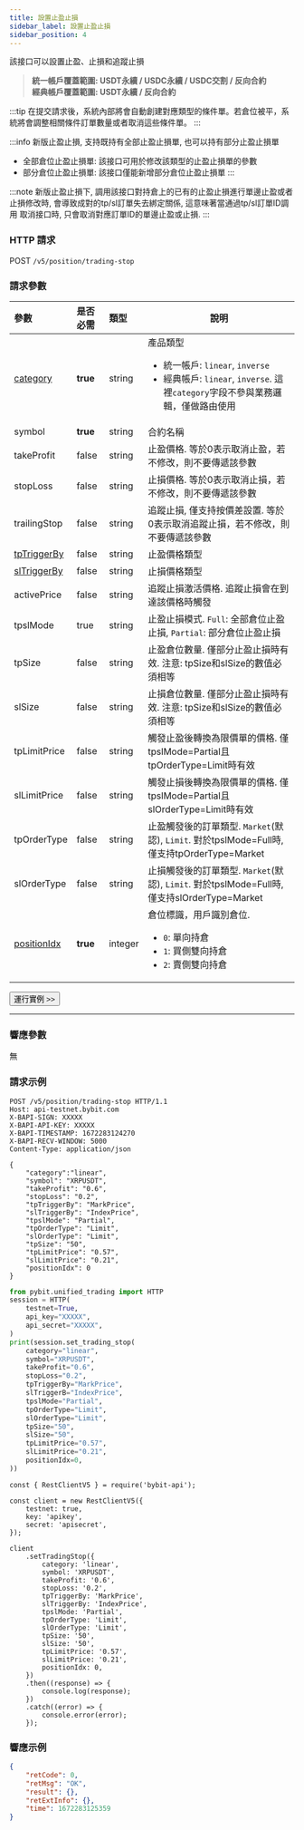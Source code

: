 ---
title: 設置止盈止損
sidebar_label: 設置止盈止損
sidebar_position: 4
---

該接口可以設置止盈、止損和追蹤止損
> **統一帳戶覆蓋範圍: USDT永續 / USDC永續 / USDC交割 / 反向合約**<br/>
> **經典帳戶覆蓋範圍: USDT永續 / 反向合約**

:::tip
在提交請求後，系統內部將會自動創建對應類型的條件單。若倉位被平，系統將會調整相關條件訂單數量或者取消這些條件單。
:::

:::info
新版止盈止損, 支持既持有全部止盈止損單, 也可以持有部分止盈止損單
* 全部倉位止盈止損單: 該接口可用於修改該類型的止盈止損單的參數
* 部分倉位止盈止損單: 該接口僅能新增部分倉位止盈止損單
:::

:::note
新版止盈止損下, 調用該接口對持倉上的已有的止盈止損進行單邊止盈或者止損修改時, 會導致成對的tp/sl訂單失去綁定關係, 這意味著當通過tp/sl訂單ID調用
取消接口時, 只會取消對應訂單ID的單邊止盈或止損.
:::

### HTTP 請求
POST `/v5/position/trading-stop`

### 請求參數
| 參數 | 是否必需 | 類型 | 說明|
|:----- |:-------|:-----|------ |
|[category](../enum#category) |**true** |string |產品類型 <ul><li>統一帳戶: `linear`, `inverse`</li><li>經典帳戶: `linear`, `inverse`. 這裡`category`字段不參與業務邏輯，僅做路由使用</li></ul> |
|symbol |**true** |string |合約名稱|
|takeProfit |false |string |止盈價格. 等於0表示取消止盈，若不修改，則不要傳遞該參數|
|stopLoss |false |string |止損價格. 等於0表示取消止損，若不修改，則不要傳遞該參數 |
|trailingStop |false |string |追蹤止損, 僅支持按價差設置. 等於0表示取消追蹤止損，若不修改，則不要傳遞該參數 |
|[tpTriggerBy](../enum#triggerby) |false |string |止盈價格類型 |
|[slTriggerBy](../enum#triggerby) |false |string |止損價格類型 |
|activePrice |false |string |追蹤止損激活價格. 追蹤止損會在到達該價格時觸發 |
|tpslMode |true |string |止盈止損模式. `Full`: 全部倉位止盈止損, `Partial`: 部分倉位止盈止損|
|tpSize |false |string |止盈倉位數量. 僅部分止盈止損時有效. 注意: tpSize和slSize的數值必須相等 |
|slSize |false |string |止損倉位數量. 僅部分止盈止損時有效. 注意: tpSize和slSize的數值必須相等|
|tpLimitPrice |false |string |觸發止盈後轉換為限價單的價格. 僅tpslMode=Partial且tpOrderType=Limit時有效|
|slLimitPrice |false |string |觸發止損後轉換為限價單的價格. 僅tpslMode=Partial且slOrderType=Limit時有效|
|tpOrderType |false |string |止盈觸發後的訂單類型. `Market`(默認), `Limit`. 對於tpslMode=Full時, 僅支持tpOrderType=Market|
|slOrderType |false |string |止損觸發後的訂單類型. `Market`(默認), `Limit`. 對於tpslMode=Full時, 僅支持slOrderType=Market|
|[positionIdx](../enum#positionidx) |**true** |integer |倉位標識，用戶識別倉位. <ul><li>`0`: 單向持倉</li><li>`1`: 買側雙向持倉</li><li>`2`: 賣側雙向持倉</li> </ul>|

<a href="/api-explorer/v5/position/trading-stop"><Button>運行實例 >></Button></a>

---

### 響應參數
無

### 請求示例

<Tabs groupId="programming-languages">
<TabItem value="http" label="HTTP">

```http
POST /v5/position/trading-stop HTTP/1.1
Host: api-testnet.bybit.com
X-BAPI-SIGN: XXXXX
X-BAPI-API-KEY: XXXXX
X-BAPI-TIMESTAMP: 1672283124270
X-BAPI-RECV-WINDOW: 5000
Content-Type: application/json

{
    "category":"linear",
    "symbol": "XRPUSDT",
    "takeProfit": "0.6",
    "stopLoss": "0.2",
    "tpTriggerBy": "MarkPrice",
    "slTriggerBy": "IndexPrice",
    "tpslMode": "Partial",
    "tpOrderType": "Limit",
    "slOrderType": "Limit",
    "tpSize": "50",
    "tpLimitPrice": "0.57",
    "slLimitPrice": "0.21",
    "positionIdx": 0
}
```

</TabItem>
<TabItem value="python" label="Python">

```python
from pybit.unified_trading import HTTP
session = HTTP(
    testnet=True,
    api_key="XXXXX",
    api_secret="XXXXX",
)
print(session.set_trading_stop(
    category="linear",
    symbol="XRPUSDT",
    takeProfit="0.6",
    stopLoss="0.2",
    tpTriggerBy="MarkPrice",
    slTriggerB="IndexPrice",
    tpslMode="Partial",
    tpOrderType="Limit",
    slOrderType="Limit",
    tpSize="50",
    slSize="50",
    tpLimitPrice="0.57",
    slLimitPrice="0.21",
    positionIdx=0,
))
```

</TabItem>
<TabItem value="Node" label="Node.js">

```n4js
const { RestClientV5 } = require('bybit-api');

const client = new RestClientV5({
    testnet: true,
    key: 'apikey',
    secret: 'apisecret',
});

client
    .setTradingStop({
        category: 'linear',
        symbol: 'XRPUSDT',
        takeProfit: '0.6',
        stopLoss: '0.2',
        tpTriggerBy: 'MarkPrice',
        slTriggerBy: 'IndexPrice',
        tpslMode: 'Partial',
        tpOrderType: 'Limit',
        slOrderType: 'Limit',
        tpSize: '50',
        slSize: '50',
        tpLimitPrice: '0.57',
        slLimitPrice: '0.21',
        positionIdx: 0,
    })
    .then((response) => {
        console.log(response);
    })
    .catch((error) => {
        console.error(error);
    });
```

</TabItem>
</Tabs>

### 響應示例

```json
{
    "retCode": 0,
    "retMsg": "OK",
    "result": {},
    "retExtInfo": {},
    "time": 1672283125359
}
```
